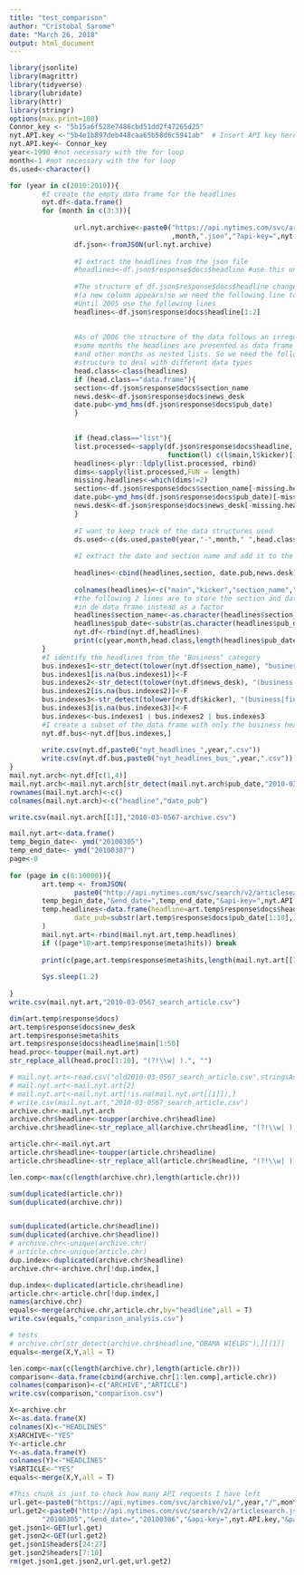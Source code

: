 ```yaml
---
title: "test_comparison"
author: "Cristobal Sarome"
date: "March 26, 2018"
output: html_document
---
```

```r
library(jsonlite)
library(magrittr)
library(tidyverse)
library(lubridate)
library(httr)
library(stringr)
options(max.print=100)
Connor_key <- "5b15a6f528e7486cbd51dd2f47265d25"
nyt.API.key <-"5b4e1b897deb448caa65b58d6c5941ab"  # Insert API key here
nyt.API.key<- Connor_key
year<-1990 #not necessary with the for loop
month<-1 #not necessary with the for loop
ds.used<-character()
```

```r

for (year in c(2010:2010)){
        #I create the empty data frame for the headlines
        nyt.df<-data.frame()
        for (month in c(3:3)){
        
                url.nyt.archive<-paste0("https://api.nytimes.com/svc/archive/v1/",year,"/"  
                                        ,month,".json","?api-key=",nyt.API.key)
                df.json<-fromJSON(url.nyt.archive)
                
                #I extract the headlines from the json file
                #headlines<-df.json$response$docs$headline #use this until 2005
                
                #The structure of df.json$response$docs$headline changes in 1995-03 
                #(a new column appears)so we need the following line to make it consistent
                #Until 2005 use the following lines
                headlines<-df.json$response$docs$headline[1:2]
                
                
                #As of 2006 the structure of the data follows an irregular pattern
                #some months the headlines are presented as data frame
                #and other months as nested lists. So we need the following conditional
                #structure to deal with different data types
                head.class<-class(headlines)
                if (head.class=="data.frame"){
                section<-df.json$response$docs$section_name
                news.desk<-df.json$response$docs$news_desk
                date.pub<-ymd_hms(df.json$response$docs$pub_date)
                }
                

                if (head.class=="list"){
                list.processed<-sapply(df.json$response$docs$headline,
                                       function(l) c(l$main,l$kicker)[1:2])
                headlines<-plyr::ldply(list.processed, rbind)
                dims<-sapply(list.processed,FUN = length)
                missing.headlines<-which(dims!=2)
                section<-df.json$response$docs$section_name[-missing.headlines]
                date.pub<-ymd_hms(df.json$response$docs$pub_date)[-missing.headlines]
                news.desk<-df.json$response$docs$news_desk[-missing.headlines]
                }
                
                #I want to keep track of the data structures used
                ds.used<-c(ds.used,paste0(year,"-",month," ",head.class))
                
                #I extract the date and section name and add it to the data frame
                
                headlines<-cbind(headlines,section, date.pub,news.desk)
                
                colnames(headlines)<-c("main","kicker","section_name","pub_date","news_desks")
                #the following 2 lines are to store the section and date as character
                #in de data frame instead as a factor
                headlines$section_name<-as.character(headlines$section_name)
                headlines$pub_date<-substr(as.character(headlines$pub_date),1,10)
                nyt.df<-rbind(nyt.df,headlines)
                print(c(year,month,head.class,length(headlines$pub_date)))
        }
        #I identify the headlines from the "Business" category
        bus.indexes1<-str_detect(tolower(nyt.df$section_name), "business")
        bus.indexes1[is.na(bus.indexes1)]<-F
        bus.indexes2<-str_detect(tolower(nyt.df$news_desk), "(business|financial)")
        bus.indexes2[is.na(bus.indexes2)]<-F
        bus.indexes3<-str_detect(tolower(nyt.df$kicker), "(business|financial)")
        bus.indexes3[is.na(bus.indexes3)]<-F
        bus.indexes<-bus.indexes1 | bus.indexes2 | bus.indexes3
        #I create a subset of the data frame with only the business headlines
        nyt.df.bus<-nyt.df[bus.indexes,]
        
        write.csv(nyt.df,paste0("nyt_headlines_",year,".csv"))
        write.csv(nyt.df.bus,paste0("nyt_headlines_bus_",year,".csv"))
}
mail.nyt.arch<-nyt.df[c(1,4)]
mail.nyt.arch<-mail.nyt.arch[str_detect(mail.nyt.arch$pub_date,"2010-03-0(5|6|7)"),]
rownames(mail.nyt.arch)<-c()
colnames(mail.nyt.arch)<-c("headline","date_pub")

write.csv(mail.nyt.arch[[1]],"2010-03-0567-archive.csv")

```

```r
mail.nyt.art<-data.frame()
temp_begin_date<- ymd("20100305")
temp_end_date<- ymd("20100307")
page<-0
 
for (page in c(0:10000)){
        art.temp <- fromJSON(
                paste0("http://api.nytimes.com/svc/search/v2/articlesearch.json?begin_date=",
        temp_begin_date,"&end_date=",temp_end_date,"&api-key=",nyt.API.key,"&page=",page))
        temp.headlines<-data.frame(headline=art.temp$response$docs$headline$main[1:10],
                date_pub=substr(art.temp$response$docs$pub_date[1:10],1,10), stringsAsFactors = F
        )
        mail.nyt.art<-rbind(mail.nyt.art,temp.headlines)
        if ((page*10>art.temp$response$meta$hits)) break
        
        print(c(page,art.temp$response$meta$hits,length(mail.nyt.art[[1]]) ))
        
        Sys.sleep(1.2)
        
}
write.csv(mail.nyt.art,"2010-03-0567_search_article.csv")

dim(art.temp$response$docs)
art.temp$response$docs$new_desk
art.temp$response$meta$hits
art.temp$response$docs$headline$main[1:50]
head.proc<-toupper(mail.nyt.art)
str_replace_all(head.proc[1:10], "(?!\\w| ).", "")
```
```r
# mail.nyt.art<-read.csv("old2010-03-0567_search_article.csv",stringsAsFactors = F)
# mail.nyt.art<-mail.nyt.art[2]
# mail.nyt.art<-mail.nyt.art[!is.na(mail.nyt.art[[1]]),]
# write.csv(mail.nyt.art,"2010-03-0567_search_article.csv")
archive.chr<-mail.nyt.arch
archive.chr$headline<-toupper(archive.chr$headline)
archive.chr$headline<-str_replace_all(archive.chr$headline, "(?!\\w| ).", "")

article.chr<-mail.nyt.art
article.chr$headline<-toupper(article.chr$headline)
article.chr$headline<-str_replace_all(article.chr$headline, "(?!\\w| ).", "")

len.comp<-max(c(length(archive.chr),length(article.chr)))

sum(duplicated(article.chr))
sum(duplicated(archive.chr))


sum(duplicated(article.chr$headline))
sum(duplicated(archive.chr$headline))
# archive.chr<-unique(archive.chr)
# article.chr<-unique(article.chr)
dup.index<-duplicated(archive.chr$headline)
archive.chr<-archive.chr[!dup.index,]

dup.index<-duplicated(article.chr$headline)
article.chr<-article.chr[!dup.index,]
names(archive.chr)
equals<-merge(archive.chr,article.chr,by="headline",all = T)
write.csv(equals,"comparison_analysis.csv")

# tests
# archive.chr[str_detect(archive.chr$headline,"OBAMA WIELDS"),][[1]]
equals<-merge(X,Y,all = T)

len.comp<-max(c(length(archive.chr),length(article.chr)))
comparison<-data.frame(cbind(archive.chr[1:len.comp],article.chr))
colnames(comparison)<-c("ARCHIVE","ARTICLE")
write.csv(comparison,"comparison.csv")

X<-archive.chr
X<-as.data.frame(X)
colnames(X)<-"HEADLINES"
X$ARCHIVE<-"YES"
Y<-article.chr
Y<-as.data.frame(Y)
colnames(Y)<-"HEADLINES"
Y$ARTICLE<-"YES"
equals<-merge(X,Y,all = T)


```
```r
#This chunk is just to check how many API requests I have left
url.get<-paste0("https://api.nytimes.com/svc/archive/v1/",year,"/",month,".json","?api-key=",nyt.API.key)
url.get2<-paste0("http://api.nytimes.com/svc/search/v2/articlesearch.json?begin_date=",
        "20100305","&end_date=","20100306","&api-key=",nyt.API.key,"&page=0")
get.json1<-GET(url.get)
get.json2<-GET(url.get2)
get.json1$headers[24:27]
get.json2$headers[7:10]
rm(get.json1,get.json2,url.get,url.get2)
```
